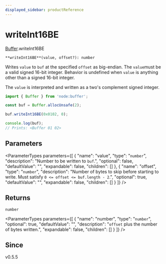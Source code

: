 ```yaml
---
displayed_sidebar: productReference
---
```



# writeInt16BE

[Buffer](../../interfaces/Buffer.mdx).writeInt16BE

`**writeInt16BE**(value, offset?): number`

Writes `value` to `buf` at the specified `offset` as big-endian.  The `value`must be a valid signed 16-bit integer. Behavior is undefined when `value` is
anything other than a signed 16-bit integer.

The `value` is interpreted and written as a two's complement signed integer.

```js
import { Buffer } from 'node:buffer';

const buf = Buffer.allocUnsafe(2);

buf.writeInt16BE(0x0102, 0);

console.log(buf);
// Prints: <Buffer 01 02>
```

## Parameters

<ParameterTypes parameters={[
  {
    "name": "value",
    "type": "`number`",
    "description": "Number to be written to `buf`.",
    "optional": false,
    "defaultValue": "",
    "expandable": false,
    "children": []
  },
  {
    "name": "offset",
    "type": "`number`",
    "description": "Number of bytes to skip before starting to write. Must satisfy `0 <= offset <= buf.length - 2`.",
    "optional": true,
    "defaultValue": "",
    "expandable": false,
    "children": []
  }
]} />

## Returns

`number`

<ParameterTypes parameters={[
  {
    "name": "number",
    "type": "`number`",
    "optional": true,
    "defaultValue": "",
    "description": "`offset` plus the number of bytes written.",
    "expandable": false,
    "children": []
  }
]} />

## Since

v0.5.5
